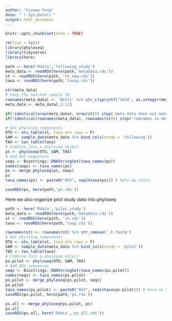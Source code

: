 ```yaml
---
author: "Yixuan Yang"
date: "`r Sys.Date()`"
output: html_document
---
```


```r
knitr::opts_chunk$set(echo = TRUE)
```

```r
rm(list = ls())
library(phyloseq)
library(tidyverse)
library(here)
```

```r
path <- here('Rdata','following_study')
meta_data <- readRDS(here(path,'metadata.rds'))
st <- readRDS(here(path, 'st_new.rds'))
taxa <- readRDS(here(path,'taxsp.rds'))

str(meta_data)
# keep the matched sample ID
rownames(meta_data) <- 'Netti' %>% str_c(sprintf("%03d", as.integer(meta_data$SampleID2)))
meta_data <- meta_data[,3:12]

if(!identical(nrow(meta_data), nrow(st))) stop('meta data does not match with sequence table')
if(!identical(rownames(meta_data), rownames(st))) stop('rownames in meta data does not match with sequence table')
```

```r
# Get phyloseq components
OTU <- otu_table(st, taxa_are_rows = F)
SAM <- sample_data(meta_data %>% bind_cols(study = 'following'))
TAX <- tax_table(taxa)
# Combine into a phyloseq object
ps <- phyloseq(OTU, SAM, TAX)
# Add ASV sequences
seqs <- Biostrings::DNAStringSet(taxa_names(ps))
names(seqs) <- taxa_names(ps)
ps <- merge_phyloseq(ps, seqs)
ps
taxa_names(ps) <- paste0("ASV", seq(ntaxa(ps))) # here we store 
```

```r
saveRDS(ps, here(path,'ps.rds'))
```

Here we also organize pilot study data into phyloseq

```r
path <- here('Rdata','pilot_study')
meta_data <- readRDS(here(path,'metadata.rds'))
st <- readRDS(here(path, 'st.rds'))
taxa <- readRDS(here(path,'taxp.rds'))
```

```r
rownames(st) <- rownames(st) %>% str_remove('_F.fastq')
# Get phyloseq components
OTU <- otu_table(st, taxa_are_rows = F)
SAM <- sample_data(meta_data %>% bind_cols(study = 'pilot'))
TAX <- tax_table(taxa)
# Combine into a phyloseq object
ps.pilot <- phyloseq(OTU, SAM, TAX)
# Add ASV sequences
seqs <- Biostrings::DNAStringSet(taxa_names(ps.pilot))
names(seqs) <- taxa_names(ps.pilot)
ps.pilot <- merge_phyloseq(ps.pilot, seqs)
ps.pilot
taxa_names(ps.pilot) <- paste0("ASV", seq(ntaxa(ps.pilot))) # here we store 
saveRDS(ps.pilot, here(path,'ps.rds'))
```


```r
ps.all <- merge_phyloseq(ps.pilot, ps)
ps.all
saveRDS(ps.all, here('Rdata','ps_all.rds'))
```

